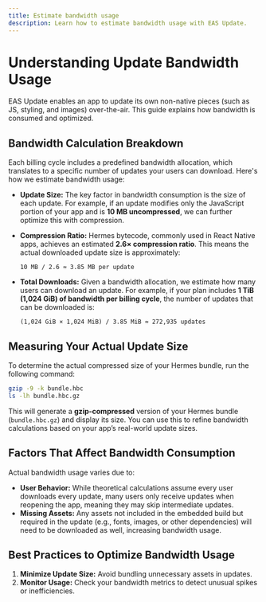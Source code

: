 ```yaml
---
title: Estimate bandwidth usage
description: Learn how to estimate bandwidth usage with EAS Update.
---
```


# Understanding Update Bandwidth Usage

EAS Update enables an app to update its own non-native pieces (such as JS, styling, and images) over-the-air. This guide explains how bandwidth is consumed and optimized.

## Bandwidth Calculation Breakdown

Each billing cycle includes a predefined bandwidth allocation, which translates to a specific number of updates your users can download. Here's how we estimate bandwidth usage:

- **Update Size:** The key factor in bandwidth consumption is the size of each update. For example, if an update modifies only the JavaScript portion of your app and is **10 MB uncompressed**, we can further optimize this with compression.
- **Compression Ratio:** Hermes bytecode, commonly used in React Native apps, achieves an estimated **2.6× compression ratio**. This means the actual downloaded update size is approximately:
  
  ```text
  10 MB / 2.6 ≈ 3.85 MB per update
  ```

- **Total Downloads:** Given a bandwidth allocation, we estimate how many users can download an update. For example, if your plan includes **1 TiB (1,024 GiB) of bandwidth per billing cycle**, the number of updates that can be downloaded is:

  ```text
  (1,024 GiB × 1,024 MiB) / 3.85 MiB ≈ 272,935 updates
  ```

## Measuring Your Actual Update Size

To determine the actual compressed size of your Hermes bundle, run the following command:

```sh
gzip -9 -k bundle.hbc
ls -lh bundle.hbc.gz
```

This will generate a **gzip-compressed** version of your Hermes bundle (`bundle.hbc.gz`) and display its size. You can use this to refine bandwidth calculations based on your app’s real-world update sizes.

## Factors That Affect Bandwidth Consumption

Actual bandwidth usage varies due to:

- **User Behavior:** While theoretical calculations assume every user downloads every update, many users only receive updates when reopening the app, meaning they may skip intermediate updates.
- **Missing Assets:** Any assets not included in the embedded build but required in the update (e.g., fonts, images, or other dependencies) will need to be downloaded as well, increasing bandwidth usage.

## Best Practices to Optimize Bandwidth Usage

1. **Minimize Update Size:** Avoid bundling unnecessary assets in updates.
2. **Monitor Usage:** Check your bandwidth metrics to detect unusual spikes or inefficiencies.



